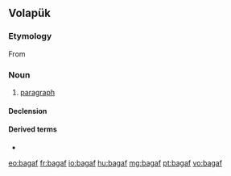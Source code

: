 ==Volapük==

===Etymology===
From {{etyl|grc|vo}} {{m|grc|παράγραφος}}

===Noun===
{{vo-noun}}

# [[paragraph]]

====Declension====
{{vo-decl-noun}}

====Derived terms====
* {{l|vo|bagafamalül}}

[[eo:bagaf]]
[[fr:bagaf]]
[[io:bagaf]]
[[hu:bagaf]]
[[mg:bagaf]]
[[pt:bagaf]]
[[vo:bagaf]]
